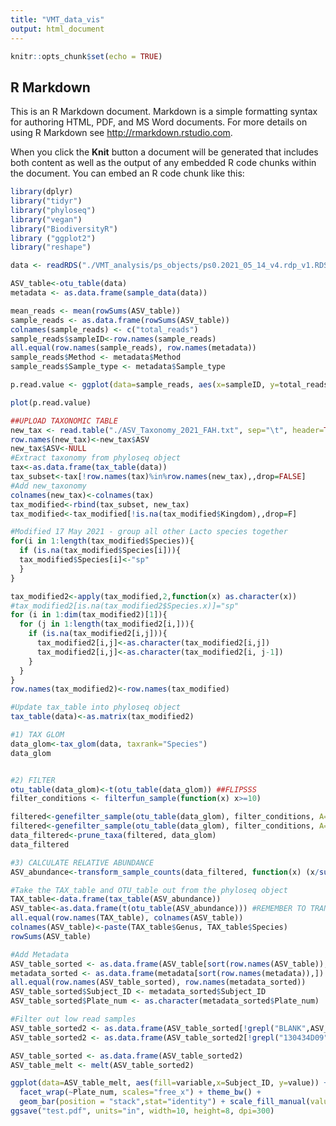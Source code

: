 ```yaml
---
title: "VMT_data_vis"
output: html_document
---
```


```r
knitr::opts_chunk$set(echo = TRUE)
```

## R Markdown

This is an R Markdown document. Markdown is a simple formatting syntax for authoring HTML, PDF, and MS Word documents. For more details on using R Markdown see <http://rmarkdown.rstudio.com>.

When you click the **Knit** button a document will be generated that includes both content as well as the output of any embedded R code chunks within the document. You can embed an R code chunk like this:

```r
library(dplyr)
library("tidyr")
library("phyloseq")
library("vegan")
library("BiodiversityR")
library ("ggplot2")
library("reshape")
```


```r
data <- readRDS("./VMT_analysis/ps_objects/ps0.2021_05_14_v4.rdp_v1.RDS")

ASV_table<-otu_table(data)
metadata <- as.data.frame(sample_data(data))
```

```r
mean_reads <- mean(rowSums(ASV_table))
sample_reads <- as.data.frame(rowSums(ASV_table))
colnames(sample_reads) <- c("total_reads")
sample_reads$sampleID<-row.names(sample_reads)
all.equal(row.names(sample_reads), row.names(metadata))
sample_reads$Method <- metadata$Method
sample_reads$Sample_type <- metadata$Sample_type

p.read.value <- ggplot(data=sample_reads, aes(x=sampleID, y=total_reads)) + theme_bw() +geom_bar(stat="identity",position="dodge", width=0.8) + theme(axis.text.x=element_blank()) + geom_hline(yintercept=median(sample_reads$total_reads)) + scale_y_continuous(breaks=c(1000, 2000, 3000, 4000, 5000, 10000)) 

plot(p.read.value)
```

```r
##UPLOAD TAXONOMIC TABLE
new_tax <- read.table("./ASV_Taxonomy_2021_FAH.txt", sep="\t", header=TRUE)
row.names(new_tax)<-new_tax$ASV 
new_tax$ASV<-NULL 
#Extract taxonomy from phyloseq object
tax<-as.data.frame(tax_table(data)) 
tax_subset<-tax[!row.names(tax)%in%row.names(new_tax),,drop=FALSE] 
#Add new_taxonomy
colnames(new_tax)<-colnames(tax)
tax_modified<-rbind(tax_subset, new_tax) 
tax_modified<-tax_modified[!is.na(tax_modified$Kingdom),,drop=F]

#Modified 17 May 2021 - group all other Lacto species together 
for(i in 1:length(tax_modified$Species)){
  if (is.na(tax_modified$Species[i])){
  tax_modified$Species[i]<-"sp"
  }
}

tax_modified2<-apply(tax_modified,2,function(x) as.character(x))
#tax_modified2[is.na(tax_modified2$Species.x)]="sp"
for (i in 1:dim(tax_modified2)[1]){
  for (j in 1:length(tax_modified2[i,])){
    if (is.na(tax_modified2[i,j])){
      tax_modified2[i,j]<-as.character(tax_modified2[i,j])
      tax_modified2[i,j]<-as.character(tax_modified2[i, j-1])
    }
  }
}
row.names(tax_modified2)<-row.names(tax_modified)

#Update tax_table into phyloseq object
tax_table(data)<-as.matrix(tax_modified2)

```

```r
#1) TAX GLOM
data_glom<-tax_glom(data, taxrank="Species")
data_glom


#2) FILTER
otu_table(data_glom)<-t(otu_table(data_glom)) ##FLIPSSS
filter_conditions <- filterfun_sample(function(x) x>=10)

filtered<-genefilter_sample(otu_table(data_glom), filter_conditions, A=8)
filtered<-genefilter_sample(otu_table(data_glom), filter_conditions, A=0.3*dim(otu_table(data_glom))[2])
data_filtered<-prune_taxa(filtered, data_glom)
data_filtered
```

```r
#3) CALCULATE RELATIVE ABUNDANCE
ASV_abundance<-transform_sample_counts(data_filtered, function(x) (x/sum(x)))

#Take the TAX_table and OTU_table out from the phyloseq object
TAX_table<-data.frame(tax_table(ASV_abundance))
ASV_table<-as.data.frame(t(otu_table(ASV_abundance))) #REMEMBER TO TRANSPOSE (FLIPS IN FILTER STEP 1)
all.equal(row.names(TAX_table), colnames(ASV_table))
colnames(ASV_table)<-paste(TAX_table$Genus, TAX_table$Species)
rowSums(ASV_table)

#Add Metadata
ASV_table_sorted <- as.data.frame(ASV_table[sort(row.names(ASV_table)),])
metadata_sorted <- as.data.frame(metadata[sort(row.names(metadata)),])
all.equal(row.names(ASV_table_sorted), row.names(metadata_sorted))
ASV_table_sorted$Subject_ID <- metadata_sorted$Subject_ID
ASV_table_sorted$Plate_num <- as.character(metadata_sorted$Plate_num)

#Filter out low read samples
ASV_table_sorted2 <- as.data.frame(ASV_table_sorted[!grepl("BLANK",ASV_table_sorted$Subject_ID),])
ASV_table_sorted2 <- as.data.frame(ASV_table_sorted2[!grepl("130434D09",ASV_table_sorted2$Subject_ID),])

```





```r
ASV_table_sorted <- as.data.frame(ASV_table_sorted2)
ASV_table_melt <- melt(ASV_table_sorted2)

ggplot(data=ASV_table_melt, aes(fill=variable,x=Subject_ID, y=value)) + 
  facet_wrap(~Plate_num, scales="free_x") + theme_bw() +
  geom_bar(position = "stack",stat="identity") + scale_fill_manual(values=c("#FF9900", "#339933","#FFCC33", "#6666CC","#3399FF","#EE5485","#CC6666","#6699CC","#336666", "#A6611A","#BCB8D8")) + theme(strip.text.x = element_text(size = 8), axis.text.x = element_text(angle=90), axis.text.y = element_text(size = 5)) 
ggsave("test.pdf", units="in", width=10, height=8, dpi=300)



```